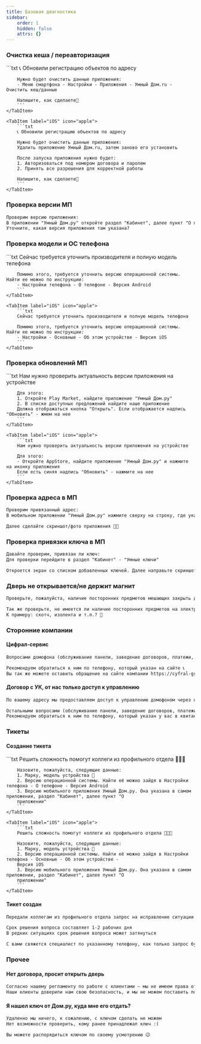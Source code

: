 ```yaml
---
title: Базовая диагностика
sidebar:
    order: 1
    hidden: false
    attrs: {}
---
```



### Очистка кеша / переавторизация

<Tabs>
    <TabItem label="Android" icon="linux">
        ```txt
        📞 Обновили регистрацию объектов по адресу

        Нужно будет очистить данные приложения:
        - Меню смартфона - Настройки - Приложения - Умный Дом.ru - Очистить кеш/данные

        Напишите, как сделаете🙏
        ```
    </TabItem>

    <TabItem label="iOS" icon="apple">
        ```txt
        📞 Обновили регистрацию объектов по адресу

        Нужно будет очистить данные приложения:
        Удалить приложение Умный Дом.ru, затем заново его установить

        После запуска приложения нужно будет:
        1. Авторизоваться под номером договора и паролем
        2. Принять все разрешения для корректной работы

        Напишите, как сделаете🙏
        ```
    </TabItem>
</Tabs>

### Проверка версии МП

```txt
Проверим версию приложения:
В приложении "Умный Дом.ру" откройте раздел "Кабинет", далее пункт "О приложении"
Уточните, какая версия приложения там указана?
```

### Проверка модели и ОС телефона

<Tabs>
    <TabItem label="Android" icon="linux">
        ```txt
        Сейчас требуется уточнить производителя и полную модель телефона

        Помимо этого, требуется уточнить версию операционной системы. Найти ее можно по инструкции:
        - Настройки телефона - О телефоне - Версия Android
        ```
    </TabItem>

    <TabItem label="iOS" icon="apple">
        ```txt
        Сейчас требуется уточнить производителя и полную модель телефона

        Помимо этого, требуется уточнить версию операционной системы. Найти ее можно по инструкции:
        - Настройки - Основные - Об этом устройстве - Версия iOS
        ```
    </TabItem>
</Tabs>

### Проверка обновлений МП
<Tabs>
    <TabItem label="Android" icon="linux">
        ```txt
        Нам нужно проверить актуальность версии приложения на устройстве

        Для этого:
        1. Откройте Play Market, найдите приложение "Умный Дом.ру"
        2. В списке доступных предложений найдите наше приложение
        Должна отображаться кнопка "Открыть". Если отображается надпись "Обновить" - жмем на нее
        ```
    </TabItem>

    <TabItem label="iOS" icon="apple">
        ```txt
        Нам нужно проверить актуальность версии приложения на устройстве

        Для этого:
        - Откройте AppStore, найдите приложение "Умный Дом.ру" и нажмите на иконку приложения
        Если есть синяя надпись "Обновить" - нажмите на нее
        ```
    </TabItem>
</Tabs>

### Проверка адреса в МП
```txt
Проверим привязанный адрес:
В мобильном приложении "Умный Дом.ру" нажмите сверху на строку, где указан адрес

Далее сделайте скриншот/фото приложения 🙏🏻
```

### Проверка привязки ключа в МП
```txt
Давайте проверим, привязан ли ключ:
Для проверки перейдите в раздел "Кабинет" - "Умные ключи"

Откроется экран со списком добавленных ключей. Далее направьте скриншот/фото в чат 🙏🏻
```

### Дверь не открывается/не держит магнит
```txt
Проверьте, пожалуйста, наличие посторонних предметов мешающих закрыть дверь: снег, наледь, камень, палка и т.д 🚪

Так же проверьте, не имеется ли наличие посторонних предметов на электромагнитном замке?
К примеру: скотч, изолента и т.п.? 🤔
```

### Сторонние компании

#### Цифрал-сервис

```txt
Вопросами домофона (обслуживание панели, заведение договоров, платежи, ключи и т.д.) занимается наш партнер в рамках проекта умной домофонии, компания "Цифрал-Сервис"

Рекомендуем обратиться к ним по телефону, который указан на сайте 📞
Вы так же можете оставить обращение на сайте компании https://cyfral-group.ru/ в разделе "Контакты" 😉
```

#### Договор с УК, от нас только доступ к управлению

```txt "[НАЗВАНИЕ ПАРТНЕРА]"
По вашему адресу мы предоставляем доступ к управлению домофоном через наше приложение Умный Дом.ru 📱

Остальными вопросами (обслуживание панели, заведение договоров, платежи, ключи и т.д.) занимается наш партнер в рамках проекта умной домофонии - [НАЗВАНИЕ ПАРТНЕРА]
Рекомендуем обратиться к ним по телефону, который указан у вас в квитанциях, что вы получаете по вашему адресу в почтовый ящик 😉
```


### Тикеты

#### Создание тикета

<Tabs>
    <TabItem label="Android" icon="linux">
        ```txt
        Решить сложность помогут коллеги из профильного отдела 👨🏻‍💻

        Назовите, пожалуйста, следующие данные:
        1. Марку, модель устройства 📱
        2. Версию операционной системы. Найти её можно зайдя в Настройки телефона - О телефоне - Версия Android
        3. Версию мобильного приложения Умный Дом.ру. Она указана в самом приложении, раздел "Кабинет", далее пункт "О
        приложении"
        ```
    </TabItem>

    <TabItem label="iOS" icon="apple">
        ```txt
        Решить сложность помогут коллеги из профильного отдела 👨🏻‍💻

        Назовите, пожалуйста, следующие данные:
        1. Марку, модель устройства 📱
        2. Версию операционной системы. Найти её можно зайдя в Настройки телефона - Основные - Об этом устройстве -
        Версия iOS
        3. Версию мобильного приложения Умный Дом.ру. Она указана в самом приложении, раздел "Кабинет", далее пункт "О
        приложении"
        ```
    </TabItem>
</Tabs>

#### Тикет создан

```txt
Передали коллегам из профильного отдела запрос на исправление ситуации 🔧

Срок решения вопроса составляет 1-2 рабочих дня
В редких ситуациях срок решения вопроса может затянуться

С вами свяжется специалист по указанному телефону, как только запрос будет обработан
```

### Прочее
#### Нет договора, просит открыть дверь
```txt
Согласно нашему регламенту по работе с клиентами — мы не имеем права открывать доступ в подъезд, если клиент не имеет заключённого личного договора
Наши клиенты доверили нам свою безопасность, и мы не можем поставить под сомнение их доверие 😔🙏🏻
```

#### Я нашел ключ от Дом.ру, куда мне его отдать?
```txt
Удаленно мы ничего, к сожалению, с ключом сделать не можем
Нет возможности проверить, кому ранее принадлежал ключ :(

Вы можете распорядиться ключом по своему усмотрению 😉
```